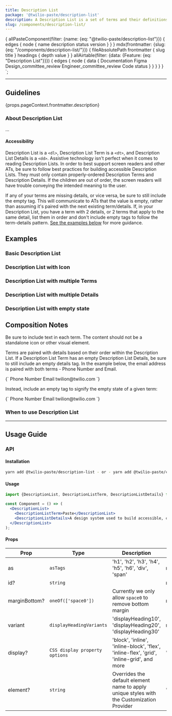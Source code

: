 ```yaml
---
title: Description List
package: '@twilio-paste/description-list'
description: A Description List is a set of terms and their definitions, or details, used to display data.
slug: /components/description-list/
---
```



  {
    allPasteComponent(filter: {name: {eq: "@twilio-paste/description-list"}}) {
      edges {
        node {
          name
          description
          status
          version
        }
      }
    }
    mdx(frontmatter: {slug: {eq: "/components/description-list/"}}) {
      fileAbsolutePath
      frontmatter {
        slug
        title
      }
      headings {
        depth
        value
      }
    }
    allAirtable(filter: {data: {Feature: {eq: "Description List"}}}) {
      edges {
        node {
          data {
            Documentation
            Figma
            Design_committee_review
            Engineer_committee_review
            Code
            status
          }
        }
      }
    }
  }
`;

<NormalizedComponentHeader
  categoryRoute={SidebarCategoryRoutes.COMPONENTS}
  githubUrl="https://github.com/twilio-labs/paste/tree/main/packages/paste-core/components/description-list"
  storybookUrl="/?path=/story/components-description-list"
  data={props.data}
/>

---

<contentwrapper>

<PageAside data={props.data.mdx} />

<content>

## Guidelines

<Paragraph>{props.pageContext.frontmatter.description}</Paragraph>

### About Description List

...

#### Accessibility

Description List is a `<dl>`, Description List Term is a `<dt>`, and Description List Details is a `<dd>`. Assistive technology isn't perfect when it comes to reading Description Lists. In order to best support screen readers and other ATs, be sure to follow best practices for building accessible Description Lists. They must only contain properly-ordered Description Terms and Description Details. If the children are out of order, the screen readers will have trouble conveying the intended meaning to the user.

If any of your terms are missing details, or vice versa, be sure to still include the empty tag. This will communicate to ATs that the value is empty, rather than assuming it's paired with the next existing term/details. If, in your Description List, you have a term with 2 details, or 2 terms that apply to the same detail, list them in order and don't include empty tags to follow the term-details pattern. [See the examples below](#examples) for more guidance.

## Examples

### Basic Description List

### Description List with Icon

### Description List with multiple Terms

### Description List with multiple Details

### Description List with empty state

## Composition Notes

Be sure to include text in each term. The content should not be a standalone icon or other visual element.

Terms are paired with details based on their order within the Description List. If a Description List Term has an empty Description List Details, be sure to still include an empty details tag. In the example below, the email address is paired with both terms - Phone Number and Email.

<Card>
  <Codeblock>
    {`
    <DescriptionList>
      <DescriptionListTerm>Phone Number</DescriptionListTerm>
      <DescriptionListTerm>Email</DescriptionListTerm>
      <DescriptionListDetails>twilion@twilio.com</DescriptionListDetails>
    </DescriptionList>
  `}
  </Codeblock>
</Card>
<br />

Instead, include an empty tag to signify the empty state of a given term:

<Card>
  <Codeblock>
    {`
    <DescriptionList>
      <DescriptionListTerm>Phone Number</DescriptionListTerm>
      <DescriptionListDetails />
      <DescriptionListTerm>Email</DescriptionListTerm>
      <DescriptionListDetails>twilion@twilio.com</DescriptionListDetails>
    </DescriptionList>
  `}
  </Codeblock>
</Card>
<br />

### When to use Description List

<DoDont>
  <Do
    title="Do"
    body="Use a <div> to wrap your set of Term and Details within the Description List for extra separation and control."
    center
  />
  <Dont
    title="Don't"
    body="Don't use any other type of HTML element as children of the Description List (besides DescriptionListTerm, DescriptionListDetails, or <div>)."
    center
  />
</DoDont>

<DoDont>
  <Do title="Do" body="Use Description List for small amounts of data." />
  <Dont
    title="Don't"
    body="Don't use for interactive data, form controls, or data sets. Consider using Table or Data Grid, especially if you want columns or column headers."
  />
</DoDont>

<DoDont>
  <Do title="Do" body="Use flow content as children to Description Term and Description Details." />
  <Dont title="Don't" body="Don’t use headers or footers as children to Description Term or Description Details." />
</DoDont>

---

## Usage Guide

### API

#### Installation

```bash
yarn add @twilio-paste/description-list - or - yarn add @twilio-paste/core
```

#### Usage

```jsx
import {DescriptionList, DescriptionListTerm, DescriptionListDetails} from '@twilio-paste/core/description-list';

const Component = () => (
  <DescriptionList>
    <DescriptionListTerm>Paste</DescriptionList>
    <DescriptionListDetails>A design system used to build accessible, cohesive, and high-quality customer experiences at Twilio.</DescriptionListDetails>
  </DescriptionList>
);
```

#### Props

| Prop          | Type                           | Description                                                                               | Default           |
| ------------- | ------------------------------ | ----------------------------------------------------------------------------------------- | ----------------- |
| as            | `asTags`                       | 'h1', 'h2', 'h3', 'h4', 'h5', 'h6', 'div', 'span'                                         | null              |
| id?           | `string`                       |                                                                                           | null              |
| marginBottom? | `oneOf(['space0'])`            | Currently we only allow `space0` to remove bottom margin                                  | null              |
| variant       | `displayHeadingVariants`       | 'displayHeading10', 'displayHeading20', 'displayHeading30'                                | null              |
| display?      | `CSS display property options` | 'block', 'inline', 'inline-block', 'flex', 'inline-flex', 'grid', 'inline-grid', and more | "block"           |
| element?      | `string`                       | Overrides the default element name to apply unique styles with the Customization Provider | 'DISPLAY_HEADING' |

<ChangelogRevealer>
  <Changelog />
</ChangelogRevealer>

</content>

</contentwrapper>
